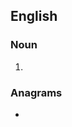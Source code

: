 ==English==

===Noun===
{{head|en|noun plural form}}

# {{plural of|marula|lang=en}}

===Anagrams===
* {{anagrams|en|a=aalmrsu|alarums}}